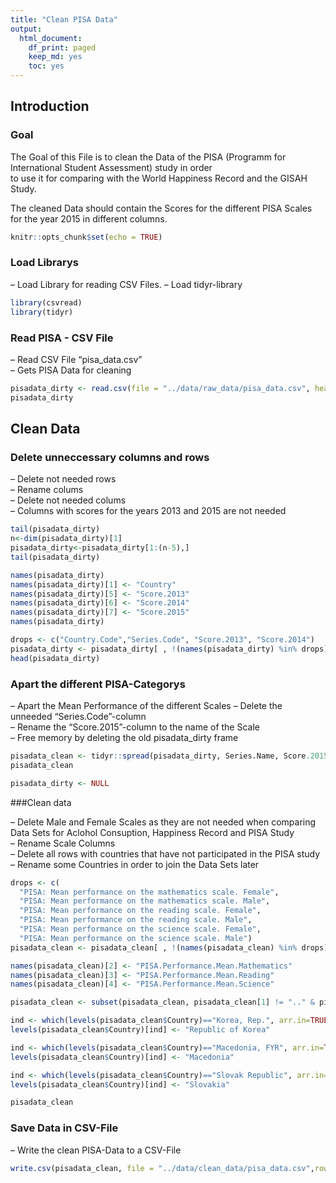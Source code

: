 ```yaml
---
title: "Clean PISA Data"
output:
  html_document:
    df_print: paged
    keep_md: yes
    toc: yes
---
```


## Introduction

### Goal

The Goal of this File is to clean the Data of the PISA (Programm for International Student Assessment) study in order  
to use it for comparing with the World Happiness Record and the GISAH Study.
  
The cleaned Data should contain the Scores for the different PISA Scales for the year 2015 in different columns.

```r
knitr::opts_chunk$set(echo = TRUE)
```

### Load Librarys

-- Load Library for reading CSV Files.
-- Load tidyr-library

```r
library(csvread)
library(tidyr)
```


### Read PISA - CSV File

-- Read CSV File "pisa_data.csv"  
-- Gets PISA Data for cleaning


```r
pisadata_dirty <- read.csv(file = "../data/raw_data/pisa_data.csv", header = TRUE)
pisadata_dirty
```

## Clean Data

### Delete unneccessary columns and rows

-- Delete not needed rows  
-- Rename colums  
-- Delete not needed colums  
  -- Columns with scores for the years 2013 and 2015 are not needed  

```r
tail(pisadata_dirty)
n<-dim(pisadata_dirty)[1]
pisadata_dirty<-pisadata_dirty[1:(n-5),]
tail(pisadata_dirty)

names(pisadata_dirty)
names(pisadata_dirty)[1] <- "Country"
names(pisadata_dirty)[5] <- "Score.2013"
names(pisadata_dirty)[6] <- "Score.2014"
names(pisadata_dirty)[7] <- "Score.2015"
names(pisadata_dirty)

drops <- c("Country.Code","Series.Code", "Score.2013", "Score.2014")
pisadata_dirty <- pisadata_dirty[ , !(names(pisadata_dirty) %in% drops)]
head(pisadata_dirty)
```

### Apart the different PISA-Categorys

-- Apart the Mean Performance of the different Scales 
-- Delete the unneeded "Series.Code"-column  
-- Rename the "Score.2015"-column to the name of the Scale  
-- Free memory by deleting the old pisadata_dirty frame


```r
pisadata_clean <- tidyr::spread(pisadata_dirty, Series.Name, Score.2015)
pisadata_clean
```

```r
pisadata_dirty <- NULL
```

###Clean data

-- Delete Male and Female Scales as they are not needed when comparing Data Sets for Aclohol Consuption, Happiness Record and PISA Study  
-- Rename Scale Columns  
-- Delete all rows with countries that have not participated in the PISA study  
-- Rename some Countries in order to join the Data Sets later  

```r
drops <- c(
  "PISA: Mean performance on the mathematics scale. Female",
  "PISA: Mean performance on the mathematics scale. Male", 
  "PISA: Mean performance on the reading scale. Female", 
  "PISA: Mean performance on the reading scale. Male", 
  "PISA: Mean performance on the science scale. Female", 
  "PISA: Mean performance on the science scale. Male")
pisadata_clean <- pisadata_clean[ , !(names(pisadata_clean) %in% drops)]
```

```r
names(pisadata_clean)[2] <- "PISA.Performance.Mean.Mathematics"
names(pisadata_clean)[3] <- "PISA.Performance.Mean.Reading"
names(pisadata_clean)[4] <- "PISA.Performance.Mean.Science"
```

```r
pisadata_clean <- subset(pisadata_clean, pisadata_clean[1] != ".." & pisadata_clean[2] != ".." & pisadata_clean[3] != ".." & pisadata_clean[4] != "..")
```

```r
ind <- which(levels(pisadata_clean$Country)=="Korea, Rep.", arr.in=TRUE)
levels(pisadata_clean$Country)[ind] <- "Republic of Korea"

ind <- which(levels(pisadata_clean$Country)=="Macedonia, FYR", arr.in=TRUE)
levels(pisadata_clean$Country)[ind] <- "Macedonia"

ind <- which(levels(pisadata_clean$Country)=="Slovak Republic", arr.in=TRUE)
levels(pisadata_clean$Country)[ind] <- "Slovakia"

pisadata_clean
```

### Save Data in CSV-File

-- Write the clean PISA-Data to a CSV-File

```r
write.csv(pisadata_clean, file = "../data/clean_data/pisa_data.csv",row.names=FALSE, na="", col.names = TRUE)
```